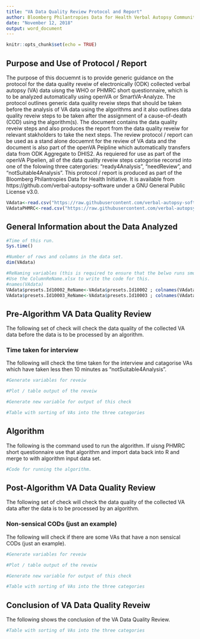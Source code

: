 ```yaml
---
title: "VA Data Quality Review Protocol and Report"
author: Bloomberg Philantropies Data for Health Verbal Autopsy Community of Practice (Martin Bratschi, )
date: "November 12, 2018"
output: word_document
---
```


```r
knitr::opts_chunk$set(echo = TRUE)
```

<!--
This is a R Markdown comment:
You can use this notation to comment-out text.
-->

## Purpose and Use of Protocol / Report

The purpose of this docuemnt is to provide generic guidance on the protocol for the data quality reveiw of electronically (ODK) collected verbal autopsy (VA) data uisng the WHO or PHMRC short questionnaire, which is to be analyzed automatically using openVA or SmartVA-Analyze. The protocol outlines generic data quality reveiw steps that should be taken before the analysis of VA data using the algorithms and it also outlines data quality reveiw steps to be taken after the assignment of a cause-of-death (COD) using the algorithm(s).
The document contains the data quality reveiw steps and also produces the report from the data quality reveiw for relevant stakholders to take the next steps.
The review protocol / report can be used as a stand alone docuemnt for the review of VA data and the document is also part of the openVA Peipline which automatically transfers data from ODK Aggregate to DHIS2. As requiered for use as part of the openVA Pipelien, all of the data quality reveiw steps catogorise recorsd into one of the folowing three catergories: "ready4Analysis", "needReview", and "notSuitable4Analysis".
This protocol / report is produced as part of the Bloomberg Philantropies Data for Health Initiative. It is available from https://github.com/verbal-autopsy-software under a GNU General Public License v3.0.

<!--
The following will import the data that was exported using ODK Briefcase or dirctly downloaded from ODK Aggregate
-->
```r
VAdata<-read.csv("https://raw.githubusercontent.com/verbal-autopsy-software/VADataQuality/master/MockData/2016_WHO_Verbal_Autopsy_Form_1_5_1_results.csv", header=TRUE,stringsAsFactors=FALSE)
VAdataPHMRC<-read.csv("https://raw.githubusercontent.com/verbal-autopsy-software/VADataQuality/master/MockData/PHMRC_Shortened_Instrument_8_20_2015_results.csv", header=TRUE,stringsAsFactors=FALSE)
```

## General Information about the Data Analyzed
```r
#Time of this run.
Sys.time()

#Number of rows and columns in the data set.
dim(VAdata)
```

<!--
The following will create new and re-named variables as needde for data quality reveiw (when using the WHO questionniare).
-->
```r
#ReNaming variables (this is required to ensure that the belwo runs smoothly and to make sure that the column names make more sense)
#Use the ColumnReName.xlsx to write the code for this.
#names(VAdata)
VAdata$presets.Id10002_ReName<-VAdata$presets.Id10002 ; colnames(VAdata)[colnames(VAdata)=="presets.Id10002_ReName"]<-"HIV/AidsRate.Id10002"
VAdata$presets.Id10003_ReName<-VAdata$presets.Id10003 ; colnames(VAdata)[colnames(VAdata)=="presets.Id10003_ReName"]<-"MalariaRate.Id10003"
```

<!--
The following will create new and re-named variables as needde for data quality reveiw (when using the WHO questionniare.
```r
#
```
-->

## Pre-Algorithm VA Data Quality Review
The following set of check will check the data quality of the collected VA data before the data is to be processed by an algorithm.

### Time taken for interview
The following will check the time taken for the interview and catagorise VAs which have taken less then 10 minutes as "notSuitable4Analysis".
```r
#Generate variables for reveiw

#Plot / table output of the reveiw

#Generate new variable for output of this check

#Table with sorting of VAs into the three categories
```

## Algorithm
The following is the command used to run the algorithm. If uisng PHMRC short questionnaire use that algorithm and import data back into R and merge to with algorithm input data set.
```r
#Code for running the algorithm.
```

## Post-Algorithm VA Data Quality Review
The following set of check will check the data quality of the collected VA data after the data is to be processed by an algorithm.

### Non-sensical CODs (just an example)
The following will check if there are some VAs that have a non sensical CODs (just an example).
```r
#Generate variables for reveiw

#Plot / table output of the reveiw

#Generate new variable for output of this check

#Table with sorting of VAs into the three categories
```

## Conclusion of VA Data Quality Reveiw
The following shows the conclusion of the VA Data Quality Review.
```r
#Table with sorting of VAs into the three categories
```



